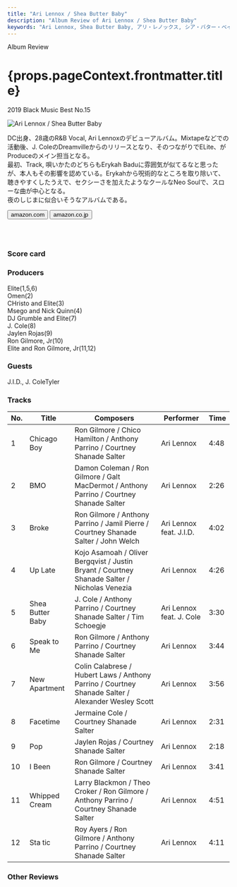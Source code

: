 ```yaml
---
title: "Ari Lennox / Shea Butter Baby"
description: "Album Review of Ari Lennox / Shea Butter Baby"
keywords: "Ari Lennox, Shea Butter Baby, アリ・レノックス, シア・バター・ベイビー"
---
```






<p className="largeP">Album Review</p>
<h1 className="h1--no--margin">{props.pageContext.frontmatter.title}</h1>
<p className="largeP">
  <Link to="/best50/2019/">2019 Black Music Best No.15</Link>
</p>

<Row  className="image-card-group">
	<Column colMd={3} colLg={4} noGutterMdLeft="">
       <ImageCard>

![Ari Lennox / Shea Butter Baby](../../images/cd/arilennox1L.jpg)

</ImageCard>
	</Column>
	<Column colMd={4} colLg={8} noGutterMdLeft="">
	<p>
	  DC出身、28歳のR&amp;B Vocal, Ari Lennoxのデビューアルバム。Mixtapeなどでの活動後、J. ColeのDreamvilleからのリリースとなり、そのつながりでELite、がProduceのメイン担当となる。
    <br/>最初、Track, 唄いかたのどちらもErykah Baduに雰囲気が似てるなと思ったが、本人もその影響を認めている。Erykahから呪術的なところを取り除いて、聴きやすくしたうえで、セクシーさを加えたようなクールなNeo Soulで、スローな曲が中心となる。
    <br/>夜のしじまに似合いそうなアルバムである。
	</p>
  <div>
	  <Button className="button-right-mergin"  href="https://amzn.to/2ZSKjRH" renderIcon={ArrowUpRight} size='sm' kind='primary'>
      amazon.com
    </Button>
     <Button className="button-right-mergin"  href="https://amzn.to/3gDKgz8" renderIcon={ArrowUpRight} size='sm' kind='secondary'>
      amazon.co.jp
    </Button>
	</div>
	<a style="display:inline-block;overflow:hidden;background:url(https://linkmaker.itunes.apple.com/ja-jp/lockup.svg?releaseDate=2019-05-07&kind=album&bubble=apple_music&style=mono-black) no-repeat;width:180px;height:45px;" href="https://geo.music.apple.com/jp/album/shea-butter-baby/1462482035?mt=1&app=music&ls=1&at=11lcug"></a>
	<AdvJS2/>
  </Column>
</Row>
<Row >
  <Column colMd={4} colLg={4} noGutterMdLeft="">
    <div>
      <h3>Score card</h3>
	    <SliderJS1 value="5" />
      <SliderJS2 value="2" />
	    <SliderJS3 value="1" />
      <SliderJS4 value="8" />
    </div>
  </Column>
  <Column colMd={4} colLg={8} noGutterMdLeft="">
    <div>
      <h3>Producers</h3>
      <p>
      Elite(1,5,6)
      <br/>Omen(2)
      <br/>CHristo and Elite(3)
      <br/>Msego and Nick Quinn(4)
      <br/>DJ Grumble and Elite(7)
      <br/>J. Cole(8)
      <br/>Jaylen Rojas(9)
      <br/>Ron Gilmore, Jr(10)
      <br/>Elite and Ron Gilmore, Jr(11,12)
      </p>
      <h3>Guests</h3>
      <p>
        J.I.D., J. ColeTyler
      </p>
    </div>
  </Column>
</Row>

<h3>Tracks</h3>

| No. | Title            | Composers                                                                                          | Performer                | Time |
| --- | ---------------- | -------------------------------------------------------------------------------------------------- | ------------------------ | ---- |
| 1   | Chicago Boy      | Ron Gilmore / Chico Hamilton / Anthony Parrino / Courtney Shanade Salter                           | Ari Lennox               | 4:48 |
| 2   | BMO              | Damon Coleman / Ron Gilmore / Galt MacDermot / Anthony Parrino / Courtney Shanade Salter           | Ari Lennox               | 2:26 |
| 3   | Broke            | Ron Gilmore / Anthony Parrino / Jamil Pierre / Courtney Shanade Salter / John Welch                | Ari Lennox feat. J.I.D.  | 4:02 |
| 4   | Up Late          | Kojo Asamoah / Oliver Bergqvist / Justin Bryant / Courtney Shanade Salter / Nicholas Venezia       | Ari Lennox               | 4:26 |
| 5   | Shea Butter Baby | J. Cole / Anthony Parrino / Courtney Shanade Salter / Tim Schoegje                                 | Ari Lennox feat. J. Cole | 3:30 |
| 6   | Speak to Me      | Ron Gilmore / Anthony Parrino / Courtney Shanade Salter                                            | Ari Lennox               | 3:44 |
| 7   | New Apartment    | Colin Calabrese / Hubert Laws / Anthony Parrino / Courtney Shanade Salter / Alexander Wesley Scott | Ari Lennox               | 3:56 |
| 8   | Facetime         | Jermaine Cole / Courtney Shanade Salter                                                            | Ari Lennox               | 2:31 |
| 9   | Pop              | Jaylen Rojas / Courtney Shanade Salter                                                             | Ari Lennox               | 2:18 |
| 10  | I Been           | Ron Gilmore / Courtney Shanade Salter                                                              | Ari Lennox               | 3:41 |
| 11  | Whipped Cream    | Larry Blackmon / Theo Croker / Ron Gilmore / Anthony Parrino / Courtney Shanade Salter             | Ari Lennox               | 4:51 |
| 12  | Sta tic          | Roy Ayers / Ron Gilmore / Anthony Parrino / Courtney Shanade Salter                                | Ari Lennox               | 4:11 |

<h3>Other Reviews</h3>

<Row>
  <Column colMd={3} colLg={3} noGutterMdLeft>
    <Review1 />
  </Column>
</Row>

<AdvJS3 />